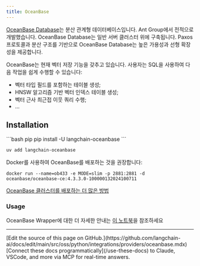 ```yaml
---
title: OceanBase
---
```


[OceanBase Database](https://github.com/oceanbase/oceanbase)는 분산 관계형 데이터베이스입니다.
Ant Group에서 전적으로 개발했습니다. OceanBase Database는 일반 서버 클러스터 위에 구축됩니다.
Paxos 프로토콜과 분산 구조를 기반으로 OceanBase Database는 높은 가용성과 선형 확장성을 제공합니다.

OceanBase는 현재 벡터 저장 기능을 갖추고 있습니다. 사용자는 SQL을 사용하여 다음 작업을 쉽게 수행할 수 있습니다:

- 벡터 타입 필드를 포함하는 테이블 생성;
- HNSW 알고리즘 기반 벡터 인덱스 테이블 생성;
- 벡터 근사 최근접 이웃 쿼리 수행;
- ...

## Installation

<CodeGroup>
```bash pip
pip install -U langchain-oceanbase
```

```bash uv
uv add langchain-oceanbase
```
</CodeGroup>

Docker를 사용하여 OceanBase를 배포하는 것을 권장합니다:

```shell
docker run --name=ob433 -e MODE=slim -p 2881:2881 -d oceanbase/oceanbase-ce:4.3.3.0-100000132024100711
```

[OceanBase 클러스터를 배포하는 더 많은 방법](https://github.com/oceanbase/oceanbase-doc/blob/V4.3.1/en-US/400.deploy/500.deploy-oceanbase-database-community-edition/100.deployment-overview.md)

### Usage

OceanBase Wrapper에 대한 더 자세한 안내는 [이 노트북](https://github.com/oceanbase/langchain-oceanbase/blob/main/docs/vectorstores.ipynb)을 참조하세요

---

<Callout icon="pen-to-square" iconType="regular">
    [Edit the source of this page on GitHub.](https://github.com/langchain-ai/docs/edit/main/src/oss/python/integrations/providers/oceanbase.mdx)
</Callout>
<Tip icon="terminal" iconType="regular">
    [Connect these docs programmatically](/use-these-docs) to Claude, VSCode, and more via MCP for    real-time answers.
</Tip>
